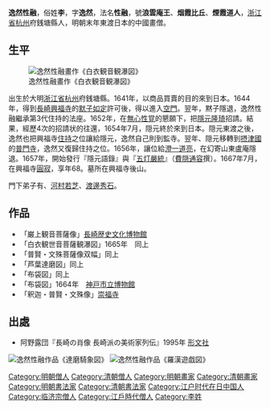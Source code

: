 {{多個問題|
{{no footnotes|time=2015-10-06T23:06:37+00:00}}
{{refimprove|time=2015-10-06T23:06:37+00:00}}
}}
{{Infobox Buddhist
| name = 逸然性融
| image =<!-- 檔案不存在 Portrait of Itsunen.jpg -->
| imagesize =150px
| caption =[[山本若麟|山本若麟]]筆「祖師源流圖」部分　絹本着色　[[興福寺_(長崎市)|興福寺]]藏
| birth_date ={{Birth date|1601|8|28}} 
| birth_place =[[大明|大明]][[浙江省|浙江省]][[杭州市|杭州]]府銭塘縣
| birth_name =
| death_date ={{Death date and age|1668|8|21|1601|8|28}} 
| death_place =[[日本|日本]][[長崎|長崎]][[興福寺_(長崎市)|興福寺]]
| residence =
| prizes =
| citizenship =
| nationality =明 
| known_for = 
| school =[[黄檗宗|臨濟宗黄檗派]]
| callsign  = 
| title= 
| deity =
| native_lang1       =諡號
| native_lang1_name1 =
| native_lang2       =尊稱 
| native_lang2_name1 =請法東傳
| education = 
| work_institution =[[興福寺_(長崎市)|興福寺]]
| advisor =[[默子如定|默子如定]]
| students =[[澄一道亮|澄一道亮]]、[[河村若芝|河村若芝]]、[[渡邊秀石|渡邊秀石]]
| publication =《[[隱元語録|隱元語録]]》、《[[五燈嚴統|五燈嚴統]]》
| publication_translate = 
| incarnation_from =
| reincarnation_to = 
| successor=
| footnote=
}}
'''逸然性融'''{{BD|1601年|8月28日|1668年|8月21日||}}，俗姓'''李'''，字'''逸然'''，法名'''性融'''，號'''浪雲庵王'''、'''烟霞比丘'''、'''煙霞道人'''，[[浙江省|浙江省]][[杭州市|杭州]]府銭塘縣人，明朝末年東渡日本的中國畫僧。

==生平==

[[Image:White-robed_Kannon_Looking_at_Waterfall_Yiran_Inscription_by_Jifei_Hanging_scroll_color_on_silk_Nagasaki_Museum_of_History_and_Culture.jpg|逸然性融畫作《白衣観音観瀑図》]]

出生於大明[[浙江省|浙江省]][[杭州市|杭州]]府銭塘縣。1641年，以商品買賣的目的來到日本。1644年，得到[[長崎市|長崎]][[興福寺_(長崎市)|興福寺]]的[[默子如定|默子如定]]許可後，得以進入[[空門|空門]]。翌年，黙子隱退，逸然性融繼承第3代住持的法座。1652年，在[[無心性覚|無心性覚]]的懇願下，把[[隱元隆琦|隱元隆琦]]招請。結果，經歷4次的招請状的往還，1654年7月，隠元終於來到日本。隠元東渡之後，逸然也把興福寺[[住持|住持]]之位讓給隱元，逸然自己則到監寺。翌年、隠元移轉到[[摂津國|摂津國]]的[[普門寺_(高槻市)|普門寺]]，逸然又復歸住持之位。1656年，讓位給[[澄一道亮|澄一道亮]]，在幻寄山東盧庵隱退。1657年，開始發行『隱元語錄』與『[[費隱通容#五灯厳統|五灯嚴統]]』（[[費隠通容|費隠通容]]撰）。1667年7月，在興福寺[[圓寂|圓寂]]，享年68。墓所在興福寺後山。

門下弟子有{{tsl|ja|澄一道亮|澄一道亮}}、[[河村若芝|河村若芝]]、[[渡邊秀石|渡邊秀石]]。

== 作品 ==
*「巌上観音菩薩像」[[長崎歴史文化博物館|長崎歴史文化博物館]]
*「白衣観世音菩薩観瀑図」1665年　同上
*「普賢・文殊菩薩像双幅」同上
*「芦葉達磨図」同上
*「布袋図」同上
*「布袋図」1664年　[[神戸市立博物館|神戸市立博物館]]
*「釈迦・普賢・文殊像」[[崇福寺|崇福寺]]

== 出處 ==
*阿野露団『長崎の肖像 長崎派の美術家列伝』1995年 [[形文社|形文社]]

[[Image:Bodhidharma_on_Elephant_Yiran_Inscription_by_Yinyuan_color_on_silk_hanging_scroll.jpg|逸然性融作品《達磨騎象図》]]
[[Image:Arhat_Enjoying_Yiran_alubum_color_on_paper.jpg|逸然性融作品《羅漢遊戯図》]]

[[Category:明朝僧人|Category:明朝僧人]]
[[Category:清朝僧人|Category:清朝僧人]]
[[Category:明朝畫家|Category:明朝畫家]]
[[Category:清朝畫家|Category:清朝畫家]]
[[Category:明朝書法家|Category:明朝書法家]]
[[Category:清朝書法家|Category:清朝書法家]]
[[Category:江户时代在日中国人|Category:江户时代在日中国人]]
[[Category:临济宗僧人|Category:临济宗僧人]]
[[Category:江戶時代僧人|Category:江戶時代僧人]]
[[Category:李姓|Category:李姓]]